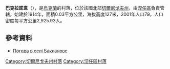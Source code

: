 {{coord|51|3|23|N|32|3|5|E|scale:100000|display=title}}

'''巴克拉諾韋'''（{{lang-uk|Бакланове}}），是[[烏克蘭|烏克蘭]]的村落，位於該國北部[[切爾尼戈夫州|切爾尼戈夫州]]，由[[涅任區|涅任區]]負責管轄，始建於1914年，面積0.03平方公里，海拔高度127米，2001年人口79，人口密度每平方公里2,925.93人。

==參考資料==
* [http://weather.in.ua/ua/chernigovskaja/553 Погода в селі Бакланове] {{Wayback|url=http://weather.in.ua/ua/chernigovskaja/553 |date=20111220121156 }}

[[Category:切爾尼戈夫州村落|Category:切爾尼戈夫州村落]]
[[Category:涅任區村落|Category:涅任區村落]]


{{Chernihiv-geo-stub}}